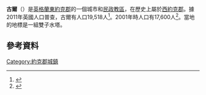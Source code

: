 {{Infobox UK place
|中文名=古爾
 |country =                  英格蘭
 |region =                   約克郡和亨伯
 |lieutenancy_england = [[東約克郡|東約克郡]]
 |official_name =            Goole     
 |latitude =                 53.699217
 |longitude =                -0.869171
 |population =               19,518	
 |population_ref = （[[2011年英國人口普查|2011年普查]]）<ref name="2011 census"/>
 |civil_parish =             古爾
 |post_town =                GOOLE
 |postcode_area =            DN
 |postcode_district =        DN14
 |dial_code =                01405
 |os_grid_reference =        SE746231
 |static_image_name =    Goole Skyline.jpg
 |static_image_caption = 
}}

'''古爾'''（{{lang|en|Goole}}）是[[英格蘭|英格蘭]][[東約克郡|東約克郡]]的一個城市和[[民政教區|民政教區]]，在歷史上屬於[[西約克郡|西約克郡]]。據2011年英國人口普查，古爾有人口19,518人<ref name="2011 census">{{cite web
 | url = http://www.neighbourhood.statistics.gov.uk/dissemination/LeadKeyFigures.do?a=7&b=11123797&c=goole&d=16&e=62&g=6380828&i=1001x1003x1032x1004&m=0&r=1&s=1360025327274&enc=1
 | title = Key Figures for 2011 Census: Key Statistics: Area: Goole CP (Parish)
 | work = Neighbourhood Statistics
 | publisher = [[Office_for_National_Statistics|Office for National Statistics]]
 | accessdate = 4 February 2013
 | archive-url = https://web.archive.org/web/20160304065745/http://www.neighbourhood.statistics.gov.uk/dissemination/LeadKeyFigures.do?a=7&b=11123797&c=goole&d=16&e=62&g=6380828&i=1001x1003x1032x1004&m=0&r=1&s=1360025327274&enc=1
 | archive-date = 2016-03-04
 | dead-url = yes
 }}</ref>。2001年時人口有17,600人<ref name="2001 census">{{cite web
 | url = http://neighbourhood.statistics.gov.uk/dissemination/LeadTableView.do?a=3&b=790966&c=Goole&d=16&e=15&g=390797&i=1001x1003x1004&o=1&m=0&enc=1&dsFamilyId=779
 | title = 2001 Census: Key Statistics: Parish Headcounts: Area: Goole CP (Parish)
 | accessdate = 16 May 2008
 | work = Neighbourhood Statistics
 | publisher = [[Office_for_National_Statistics|Office for National Statistics]]
 | archive-date = 2016-03-03
 | archive-url = https://web.archive.org/web/20160303225607/http://neighbourhood.statistics.gov.uk/dissemination/LeadTableView.do?a=3&b=790966&c=Goole&d=16&e=15&g=390797&i=1001x1003x1004&o=1&m=0&enc=1&dsFamilyId=779
 | dead-url = no
 }}</ref>。當地的地標是一組雙子水塔。
== 參考資料 ==
{{reflist}}

[[Category:約克郡城鎮|Category:約克郡城鎮]]